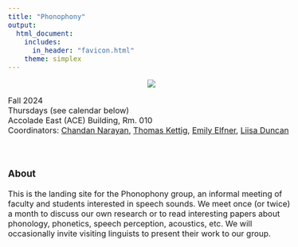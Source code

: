 ```yaml
---
title: "Phonophony"
output: 
  html_document:
    includes:
      in_header: "favicon.html"
    theme: simplex
---
```

<style type="text/css">
  body{
  font-size: 12pt;
}
</style>

<style type="text/css">
.title {
  display: none;
}

#getting-started img {
  margin-right: 10px;
}

</style>



<center> 
![](images/phonophony_logo.jpg)
</center>
Fall 2024
\
Thursdays (see calendar below)\
Accolade East (ACE) Building, Rm. 010\
Coordinators: [Chandan Narayan](https://ch-narayan.github.io), [Thomas Kettig](https://tkettig.wixsite.com/home), [Emily Elfner](https://emilyelfner.info.yorku.ca/), [Liisa Duncan](https://profiles.laps.yorku.ca/profiles/liduncan/)\
\
\

### About

This is the landing site for the Phonophony group, an informal meeting of faculty and students interested in speech sounds. We meet once (or twice) a month to discuss our own research or to read interesting papers about phonology, phonetics, speech perception, acoustics, etc. We will occasionally invite visiting linguists to present their work to our group.


